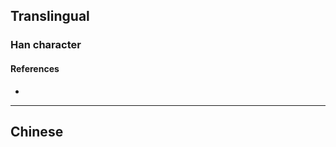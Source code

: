 {{also|摟}}
{{character info/new}}
==Translingual==

===Han character===
{{Han char|rn=64|rad=手|as=09|sn=12|four=|canj=QFDV|ids=⿰扌娄}}

====References====
* {{Han ref|kx=0445.341|hdz=31923.120|uh=6402|ud=25602}}

----

==Chinese==
{{zh-see|摟}}